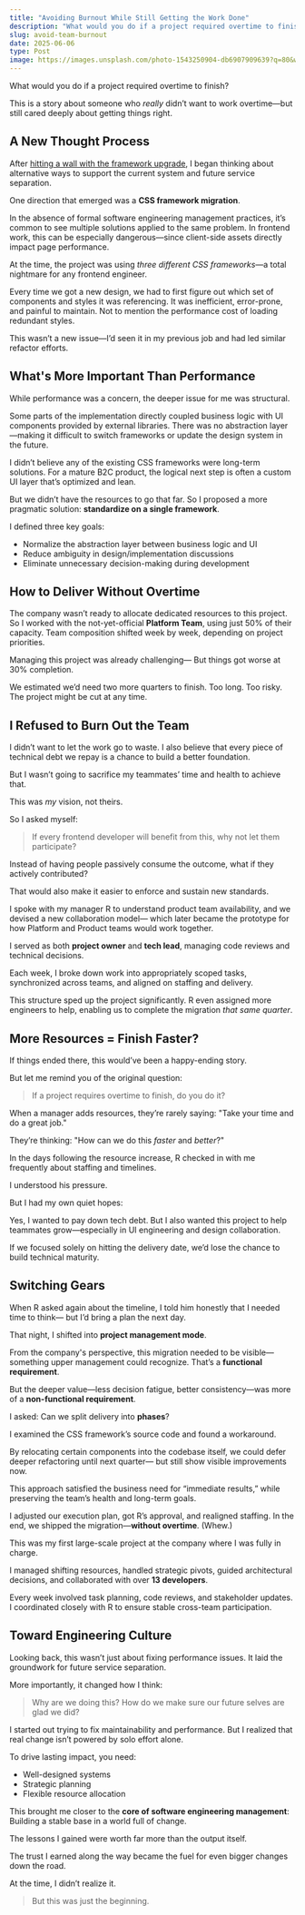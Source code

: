 ```yaml
---
title: "Avoiding Burnout While Still Getting the Work Done"
description: "What would you do if a project required overtime to finish?"
slug: avoid-team-burnout
date: 2025-06-06
type: Post
image: https://images.unsplash.com/photo-1543250904-db6907909639?q=80&w=2070&auto=format&fit=crop&ixlib=rb-4.1.0&ixid=M3wxMjA3fDB8MHxwaG90by1wYWdlfHx8fGVufDB8fHx8fA%3D%3D
---
```




What would you do if a project required overtime to finish?

This is a story about someone who *really* didn’t want to work overtime—but still cared deeply about getting things right.


## A New Thought Process

After [hitting a wall with the framework upgrade](/en/posts/turn-frustration-into-team-alignment), I began thinking about alternative ways to support the current system and future service separation.

One direction that emerged was a **CSS framework migration**.

In the absence of formal software engineering management practices, it’s common to see multiple solutions applied to the same problem. In frontend work, this can be especially dangerous—since client-side assets directly impact page performance.


At the time, the project was using *three different CSS frameworks*—a total nightmare for any frontend engineer.

Every time we got a new design, we had to first figure out which set of components and styles it was referencing.
It was inefficient, error-prone, and painful to maintain.
Not to mention the performance cost of loading redundant styles.

This wasn’t a new issue—I’d seen it in my previous job and had led similar refactor efforts.



## What's More Important Than Performance

While performance was a concern, the deeper issue for me was structural.

Some parts of the implementation directly coupled business logic with UI components provided by external libraries.
There was no abstraction layer—making it difficult to switch frameworks or update the design system in the future.

I didn’t believe any of the existing CSS frameworks were long-term solutions.
For a mature B2C product, the logical next step is often a custom UI layer that’s optimized and lean.

But we didn’t have the resources to go that far.
So I proposed a more pragmatic solution: **standardize on a single framework**.

I defined three key goals:

* Normalize the abstraction layer between business logic and UI
* Reduce ambiguity in design/implementation discussions
* Eliminate unnecessary decision-making during development



## How to Deliver Without Overtime

The company wasn’t ready to allocate dedicated resources to this project.
So I worked with the not-yet-official **Platform Team**, using just 50% of their capacity.
Team composition shifted week by week, depending on project priorities.

Managing this project was already challenging—
But things got worse at 30% completion.

We estimated we’d need two more quarters to finish.
Too long.
Too risky.
The project might be cut at any time.



## I Refused to Burn Out the Team

I didn’t want to let the work go to waste.
I also believe that every piece of technical debt we repay is a chance to build a better foundation.

But I wasn’t going to sacrifice my teammates’ time and health to achieve that.

This was *my* vision, not theirs.

So I asked myself:

> If every frontend developer will benefit from this,
> why not let them participate?

Instead of having people passively consume the outcome,
what if they actively contributed?

That would also make it easier to enforce and sustain new standards.

<Spacer />

I spoke with my manager R to understand product team availability, and we devised a new collaboration model—
which later became the prototype for how Platform and Product teams would work together.

I served as both **project owner** and **tech lead**,
managing code reviews and technical decisions.

Each week, I broke down work into appropriately scoped tasks,
synchronized across teams, and aligned on staffing and delivery.

This structure sped up the project significantly.
R even assigned more engineers to help, enabling us to complete the migration *that same quarter*.



## More Resources = Finish Faster?

If things ended there, this would’ve been a happy-ending story.

But let me remind you of the original question:

> If a project requires overtime to finish, do you do it?

When a manager adds resources, they’re rarely saying:
"Take your time and do a great job."

They’re thinking:
"How can we do this *faster* and *better*?"

<Spacer />

In the days following the resource increase, R checked in with me frequently about staffing and timelines.

I understood his pressure.

But I had my own quiet hopes:

Yes, I wanted to pay down tech debt.
But I also wanted this project to help teammates grow—especially in UI engineering and design collaboration.

If we focused solely on hitting the delivery date,
we’d lose the chance to build technical maturity.



## Switching Gears

When R asked again about the timeline,
I told him honestly that I needed time to think—
but I’d bring a plan the next day.

That night, I shifted into **project management mode**.

From the company's perspective, this migration needed to be visible—something upper management could recognize.
That’s a **functional requirement**.

But the deeper value—less decision fatigue, better consistency—was more of a **non-functional requirement**.

I asked:
Can we split delivery into **phases**?


<Spacer />

I examined the CSS framework’s source code and found a workaround.

By relocating certain components into the codebase itself,
we could defer deeper refactoring until next quarter—
but still show visible improvements now.

This approach satisfied the business need for “immediate results,”
while preserving the team’s health and long-term goals.

I adjusted our execution plan, got R’s approval, and realigned staffing.
In the end, we shipped the migration—**without overtime**. (Whew.)

<Spacer />

This was my first large-scale project at the company where I was fully in charge.

I managed shifting resources, handled strategic pivots, guided architectural decisions, and collaborated with over **13 developers**.

Every week involved task planning, code reviews, and stakeholder updates.
I coordinated closely with R to ensure stable cross-team participation.



## Toward Engineering Culture

Looking back, this wasn’t just about fixing performance issues.
It laid the groundwork for future service separation.

More importantly, it changed how I think:

> Why are we doing this?
> How do we make sure our future selves are glad we did?

I started out trying to fix maintainability and performance.
But I realized that real change isn’t powered by solo effort alone.

To drive lasting impact, you need:

* Well-designed systems
* Strategic planning
* Flexible resource allocation

<Spacer />


This brought me closer to the **core of software engineering management**:
Building a stable base in a world full of change.

The lessons I gained were worth far more than the output itself.

<Spacer />


The trust I earned along the way became the fuel for even bigger changes down the road.

At the time, I didn’t realize it.

> But this was just the beginning.

